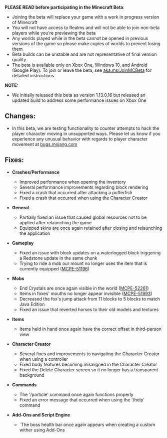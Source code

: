 **PLEASE READ before participating in the Minecraft Beta**:

-   Joining the beta will replace your game with a work in progress version of Minecraft
-   You will not have access to Realms and will not be able to join non-beta players while you're previewing the beta
-   Any worlds played while in the beta cannot be opened in previous versions of the game so please make copies of worlds to prevent losing them
-   Beta builds can be unstable and are not representative of final version quality
-   The beta is available only on Xbox One, Windows 10, and Android (Google Play). To join or leave the beta, see [aka.ms/JoinMCBeta](https://aka.ms/JoinMCBeta) for detailed instructions

**NOTE:**

-   We initially released this beta as version 1.13.0.16 but released an updated build to address some performance issues on Xbox One

## **Changes:**

-   In this beta, we are testing functionality to counter attempts to hack the player character moving in unsupported ways. Please let us know if you experience any unusual behavior with regards to player character movement at [bugs.mojang.com](https://bugs.mojang.com)

## **Fixes:**

-   **Crashes/Performance**
    -   Improved performance when opening the inventory
    -   Several performance improvements regarding block rendering
    -   Fixed a crash that occurred after attacking a pufferfish
    -   Fixed a crash that occurred when using the Character Creator

-   **General**
    -   Partially fixed an issue that caused global resources not to be applied after relaunching the game
    -   Equipped skins are once again retained after closing and relaunching the application

-   **Gameplay**
    -   Fixed an issue with block updates on a waterlogged block triggering a Redstone update in the same chunk
    -   Trying to ride a mob our mount no longer uses the item that is currently equipped ([MCPE-51196](https://bugs.mojang.com/browse/MCPE-51196))

-   **Mobs**
    -   End Crystals are once again visible in the world ([MCPE-52261](https://bugs.mojang.com/browse/MCPE-52261))
    -   Items in foxes' mouths no longer appear invisible ([MCPE-51993](https://bugs.mojang.com/browse/MCPE-51993))
    -   Decreased the fox's jump attack from 11 blocks to 5 blocks to match Java Edition
    -   Fixed an issue that reverted horses to their old models and textures

-   **Items**
    -   Items held in hand once again have the correct offset in third-person view

-   **Character Creator**
    -   Several fixes and improvements to navigating the Character Creator when using a controller
    -   Fixed body features becoming misaligned in the Character Creator
    -   Fixed the Delete Character screen so it no longer has a transparent background

-   **Commands**
    -   The '/particle' command once again functions properly
    -   Fixed an error message that occurred when using the '/help' command

-   **Add-Ons and Script Engine**
    -   \`The boss health bar once again appears when creating a custom wither using Add-Ons